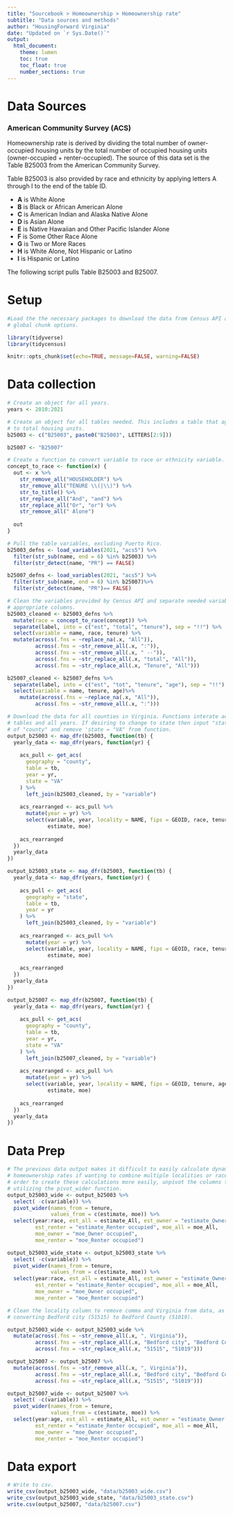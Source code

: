 ```yaml
---
title: "Sourcebook > Homeownership > Homeownership rate"
subtitle: "Data sources and methods"
author: "HousingForward Virginia"
date: "Updated on `r Sys.Date()`"
output:
  html_document:
    theme: lumen
    toc: true
    toc_float: true
    number_sections: true
---
```


# Data Sources

### American Community Survey (ACS) {-}
Homeownership rate is derived by dividing the total number of owner-occupied
housing units by the total number of occupied housing units (owner-occupied +
renter-occupied). The source of this data set is the Table B25003 from the 
American Community Survey.

Table B25003 is also provided by race and ethnicity by applying letters A 
through I to the end of the table ID. 

+ **A** is White Alone
+ **B** is Black or African American Alone
+ **C** is American Indian and Alaska Native Alone
+ **D** is Asian Alone
+ **E** is Native Hawaiian and Other Pacific Islander Alone
+ **F** is Some Other Race Alone
+ **G** is Two or More Races
+ **H** is White Alone, Not Hispanic or Latino
+ **I** is Hispanic or Latino

The following script pulls Table B25003 and B25007. 

# Setup
```r

#Load the the necessary packages to download the data from Census API and set
# global chunk options.

library(tidyverse)
library(tidycensus)

knitr::opts_chunk$set(echo=TRUE, message=FALSE, warning=FALSE)
```

# Data collection
```r
# Create an object for all years.
years <- 2010:2021

# Create an object for all tables needed. This includes a table that aggregates 
# to total housing units.
b25003 <- c("B25003", paste0("B25003", LETTERS[2:9]))

b25007 <- "B25007"

# Create a function to convert variable to race or ethnicity variable.
concept_to_race <- function(x) {
  out <- x %>%
    str_remove_all("HOUSEHOLDER") %>%
    str_remove_all("TENURE \\(|\\)") %>%
    str_to_title() %>%
    str_replace_all("And", "and") %>%
    str_replace_all("Or", "or") %>%
    str_remove_all(" Alone")
  
  out
}

# Pull the table variables, excluding Puerto Rico.
b25003_defns <- load_variables(2021, "acs5") %>%
  filter(str_sub(name, end = 6) %in% b25003) %>% 
  filter(str_detect(name, "PR") == FALSE)

b25007_defns <- load_variables(2021, "acs5") %>%
  filter(str_sub(name, end = 6) %in% b25007)%>%
  filter(str_detect(name, "PR")== FALSE)

# Clean the variables provided by Census API and separate needed variables into
# appropriate columns.
b25003_cleaned <- b25003_defns %>%
  mutate(race = concept_to_race(concept)) %>%
  separate(label, into = c("est", "total", "tenure"), sep = "!!") %>% 
  select(variable = name, race, tenure) %>% 
  mutate(across(.fns = ~replace_na(.x, "All")),
         across(.fns = ~str_remove_all(.x, ":")),
         across(.fns = ~str_remove_all(.x, " --")),
         across(.fns = ~str_replace_all(.x, "total", "All")),
         across(.fns = ~str_replace_all(.x, "Tenure", "All")))

b25007_cleaned <- b25007_defns %>%
  separate(label, into = c("est", "tot", "tenure", "age"), sep = "!!") %>%
  select(variable = name, tenure, age)%>%
    mutate(across(.fns = ~replace_na(.x, "All")),
         across(.fns = ~str_remove_all(.x, ":")))

# Download the data for all counties in Virginia. Functions interate across all
# tables and all years. If desiring to change to state then input "state" instead
# of "county" and remove 'state = "VA" from function.
output_b25003 <- map_dfr(b25003, function(tb) {
  yearly_data <- map_dfr(years, function(yr) {
    
    acs_pull <- get_acs(
      geography = "county",
      table = tb,
      year = yr,
      state = "VA"
    ) %>%
      left_join(b25003_cleaned, by = "variable")
    
    acs_rearranged <- acs_pull %>%
      mutate(year = yr) %>%
      select(variable, year, locality = NAME, fips = GEOID, race, tenure,
             estimate, moe)
    
    acs_rearranged
  })
  yearly_data
})

output_b25003_state <- map_dfr(b25003, function(tb) {
  yearly_data <- map_dfr(years, function(yr) {
    
    acs_pull <- get_acs(
      geography = "state",
      table = tb,
      year = yr
    ) %>%
      left_join(b25003_cleaned, by = "variable")
    
    acs_rearranged <- acs_pull %>%
      mutate(year = yr) %>%
      select(variable, year, locality = NAME, fips = GEOID, race, tenure,
             estimate, moe)
    
    acs_rearranged
  })
  yearly_data
})

output_b25007 <- map_dfr(b25007, function(tb) {
  yearly_data <- map_dfr(years, function(yr) {
    
    acs_pull <- get_acs(
      geography = "county",
      table = tb,
      year = yr,
      state = "VA"
    ) %>%
      left_join(b25007_cleaned, by = "variable")
    
    acs_rearranged <- acs_pull %>%
      mutate(year = yr) %>%
      select(variable, year, locality = NAME, fips = GEOID, tenure, age,
             estimate, moe)
    
    acs_rearranged
  })
  yearly_data
})

```

# Data Prep
```r
# The previous data output makes it difficult to easily calculate dynamic 
# homeownership rates if wanting to combine multiple localities or races. In
# order to create these calculations more easily, unpivot the columns to rows
# utilizing the pivot_wider function.
output_b25003_wide <- output_b25003 %>% 
  select( -c(variable)) %>% 
  pivot_wider(names_from = tenure,
              values_from = c(estimate, moe)) %>% 
  select(year:race, est_all = estimate_All, est_owner = "estimate_Owner occupied",
         est_renter = "estimate_Renter occupied", moe_all = moe_All, 
         moe_owner = "moe_Owner occupied",
         moe_renter = "moe_Renter occupied")

output_b25003_wide_state <- output_b25003_state %>% 
  select( -c(variable)) %>% 
  pivot_wider(names_from = tenure,
              values_from = c(estimate, moe)) %>% 
  select(year:race, est_all = estimate_All, est_owner = "estimate_Owner occupied",
         est_renter = "estimate_Renter occupied", moe_all = moe_All, 
         moe_owner = "moe_Owner occupied",
         moe_renter = "moe_Renter occupied")

# Clean the locality column to remove comma and Virginia from data, as well as
# converting Bedford city (51515) to Bedford County (51019).

output_b25003_wide <- output_b25003_wide %>%
  mutate(across(.fns = ~str_remove_all(.x, ", Virginia")),
         across(.fns = ~str_replace_all(.x, "Bedford city", "Bedford County")),
         across(.fns = ~str_replace_all(.x, "51515", "51019")))

output_b25007 <- output_b25007 %>%
  mutate(across(.fns = ~str_remove_all(.x, ", Virginia")),
         across(.fns = ~str_replace_all(.x, "Bedford city", "Bedford County")),
         across(.fns = ~str_replace_all(.x, "51515", "51019")))

output_b25007_wide <- output_b25007 %>%
  select( -c(variable)) %>% 
  pivot_wider(names_from = tenure,
              values_from = c(estimate, moe)) %>% 
  select(year:age, est_all = estimate_All, est_owner = "estimate_Owner occupied",
         est_renter = "estimate_Renter occupied", moe_all = moe_All, 
         moe_owner = "moe_Owner occupied",
         moe_renter = "moe_Renter occupied") 

```

# Data export
```r
# Write to csv.
write_csv(output_b25003_wide, "data/b25003_wide.csv")
write_csv(output_b25003_wide_state, "data/b25003_state.csv")
write.csv(output_b25007, "data/b25007.csv")
```

